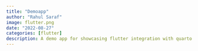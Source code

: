 ```yaml
---
title: "Demoapp"
author: "Rahul Saraf"
image: flutter.png
date: "2022-08-27"
categories: [flutter]
description: A demo app for showcasing flutter integration with quarto
---
```

